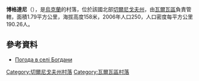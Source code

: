 {{coord|50|24|31|N|32|40|20|E|scale:100000|display=title}}

'''博格達尼'''（{{lang-uk|Богдани}}），是[[烏克蘭|烏克蘭]]的村落，位於該國北部[[切爾尼戈夫州|切爾尼戈夫州]]，由[[瓦爾瓦區|瓦爾瓦區]]負責管轄，面積1.79平方公里，海拔高度158米，2006年人口250，人口密度每平方公里190.26人。

==參考資料==
*[http://weather.in.ua/ua/chernigovskaja/1573 Погода в селі Богдани] {{Wayback|url=http://weather.in.ua/ua/chernigovskaja/1573 |date=20200807123027 }}

[[Category:切爾尼戈夫州村落|Category:切爾尼戈夫州村落]]
[[Category:瓦爾瓦區村落|Category:瓦爾瓦區村落]]


{{Chernihiv-geo-stub}}